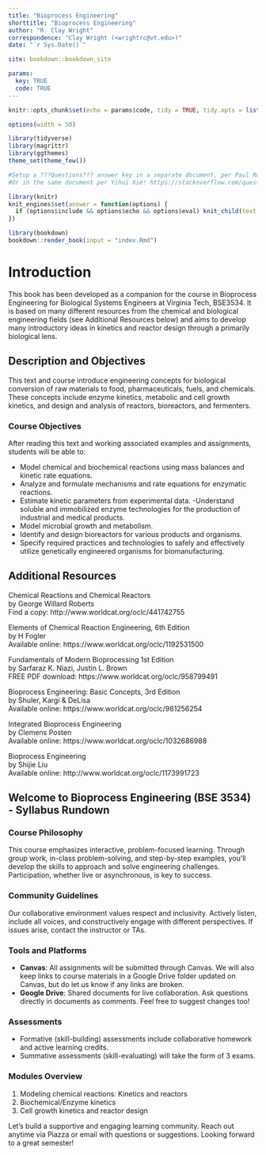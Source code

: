 ```yaml
--- 
title: "Bioprocess Engineering"
shorttitle: "Bioprocess Engineering"
author: "R. Clay Wright"
correspondence: "Clay Wright (<wrightrc@vt.edu>)"
date: "`r Sys.Date()`"

site: bookdown::bookdown_site

params: 
  key: TRUE
  code: TRUE
---
```

```r
knitr::opts_chunk$set(echo = params$code, tidy = TRUE, tidy.opts = list(width.cutoff=50))

options(width = 50)

library(tidyverse)
library(magrittr)
library(ggthemes)
theme_set(theme_few())

#Setup a ???Questions??? answer key in a separate document, per Paul Rougieux https://stackoverflow.com/questions/42960429/excluding-part-of-the-r-markdown-html-notebook-from-the-final-html-output 
#Or in the same document per Yihui Xie! https://stackoverflow.com/questions/32944715/conditionally-display-block-of-markdown-text-using-knitr?noredirect=1&lq=1

library(knitr)
knit_engines$set(answer = function(options) {
  if (options$include && options$echo && options$eval) knit_child(text = options$code)
})

```

<!--- Question Template
#### ???Questions??? 

```answer
>* *
``` 

*** 

--->

```r
library(bookdown)
bookdown::render_book(input = "index.Rmd")
```

# Introduction

This book has been developed as a companion for the course in Bioprocess Engineering for Biological Systems Engineers at Virginia Tech, BSE3534. It is based on many different resources from the chemical and biological engineering fields (see Additional Resources below) and aims to develop many introductory ideas in kinetics and reactor design through a primarily biological lens. 

## Description and Objectives

This text and course introduce engineering concepts for biological conversion of raw materials to food, pharmaceuticals, fuels, and chemicals. These concepts include enzyme kinetics, metabolic and cell growth kinetics, and design and analysis of reactors, bioreactors, and fermenters. 

### Course Objectives

After reading this text and working associated examples and assignments, students will be able to: 

- Model chemical and biochemical reactions using mass balances and kinetic rate equations. 
- Analyze and formulate mechanisms and rate equations for enzymatic reactions. 
- Estimate kinetic parameters from experimental data.
 -Understand soluble and immobilized enzyme technologies for the production of industrial and medical products.
- Model microbial growth and metabolism.
- Identify and design bioreactors for various products and organisms.
- Specify required practices and technologies to safely and effectively utilize genetically engineered organisms for biomanufacturing.


## Additional Resources

Chemical Reactions and Chemical Reactors  
by George Willard Roberts  
Find a copy: http://www.worldcat.org/oclc/441742755

Elements of Chemical Reaction Engineering, 6th Edition  
by H Fogler  
Available online: https://www.worldcat.org/oclc/1192531500 

Fundamentals of Modern Bioprocessing 1st Edition  
by Sarfaraz K. Niazi, Justin L. Brown   
FREE PDF download: https://www.worldcat.org/oclc/958799491  

Bioprocess Engineering: Basic Concepts, 3rd Edition  
by Shuler, Kargi & DeLisa  
Available online: https://www.worldcat.org/oclc/981256254  

Integrated Bioprocess Engineering  
by Clemens Posten  
Available online: https://www.worldcat.org/oclc/1032686988  

Bioprocess Engineering  
by Shijie Liu  
Available online: http://www.worldcat.org/oclc/1173991723

## Welcome to Bioprocess Engineering (BSE 3534) - Syllabus Rundown

### Course Philosophy

This course emphasizes interactive, problem-focused learning. Through group work, in-class problem-solving, and step-by-step examples, you'll develop the skills to approach and solve engineering challenges. Participation, whether live or asynchronous, is key to success.

### Community Guidelines

Our collaborative environment values respect and inclusivity. Actively listen, include all voices, and constructively engage with different perspectives. If issues arise, contact the instructor or TAs.

### Tools and Platforms

- **Canvas**: All assignments will be submitted through Canvas. We will also keep links to course materials in a Google Drive folder updated on Canvas, but do let us know if any links are broken.
- **Google Drive**: Shared documents for live collaboration. Ask questions directly in documents as comments. Feel free to suggest changes too!


### Assessments
- Formative (skill-building) assessments include collaborative homework and active learning credits.
- Summative assessments (skill-evaluating) will take the form of 3 exams. 

### Modules Overview
1. Modeling chemical reactions: Kinetics and reactors
2. Biochemical/Enzyme kinetics  
3. Cell growth kinetics and reactor design

Let’s build a supportive and engaging learning community. Reach out anytime via Piazza or email with questions or suggestions. Looking forward to a great semester!


